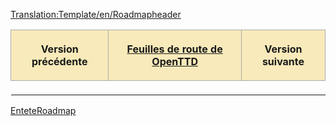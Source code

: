 [[Translation:Template/en/Roadmapheader]]
<noinclude></noinclude>
{| align="center"
|-
! style="border: 1px solid #aaaaaa; background-color: #F8EABA" | '''Version précédente'''
! style="border: 1px solid #aaaaaa; background-color: #F8EABA" | '''[[fr/Archive/Lists/Feuille de route|Feuilles de route de OpenTTD]]'''
! style="border: 1px solid #aaaaaa; background-color: #F8EABA" | '''Version suivante'''
|- 
| [[fr/{{{precedent}}}|{{{precedent}}}]]
| '''{{{courant}}}'''
| [[fr/{{{suivant}}}|{{{suivant}}}]]
|}
<noinclude>[[Category:fr/Modèles|EnteteRoadmap]]</noinclude>
